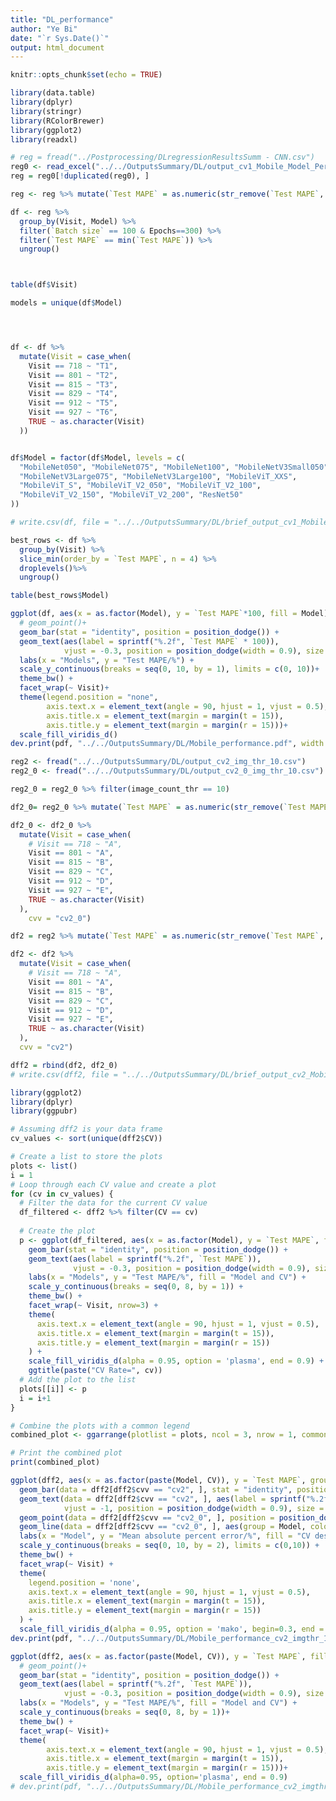 ---
title: "DL_performance"
author: "Ye Bi"
date: "`r Sys.Date()`"
output: html_document
---

```{r setup, include=FALSE}
knitr::opts_chunk$set(echo = TRUE)
```

```{r}
library(data.table)
library(dplyr)
library(stringr)
library(RColorBrewer)
library(ggplot2)
library(readxl)
```


```{r}
# reg = fread("../Postprocessing/DLregressionResultsSumm - CNN.csv")
reg0 <- read_excel("../../OutputsSummary/DL/output_cv1_Mobile_Model_Performance.xlsx")
reg = reg0[!duplicated(reg0), ]

reg <- reg %>% mutate(`Test MAPE` = as.numeric(str_remove(`Test MAPE`, "%"))) 

df <- reg %>%
  group_by(Visit, Model) %>%
  filter(`Batch size` == 100 & Epochs==300) %>%
  filter(`Test MAPE` == min(`Test MAPE`)) %>%
  ungroup()



table(df$Visit)

models = unique(df$Model)




df <- df %>%
  mutate(Visit = case_when(
    Visit == 718 ~ "T1",
    Visit == 801 ~ "T2",
    Visit == 815 ~ "T3",
    Visit == 829 ~ "T4",
    Visit == 912 ~ "T5",
    Visit == 927 ~ "T6",
    TRUE ~ as.character(Visit)
  ))


df$Model = factor(df$Model, levels = c(
  "MobileNet050", "MobileNet075", "MobileNet100", "MobileNetV3Small050",
  "MobileNetV3Large075", "MobileNetV3Large100", "MobileViT_XXS",
  "MobileViT_S", "MobileViT_V2_050", "MobileViT_V2_100",
  "MobileViT_V2_150", "MobileViT_V2_200", "ResNet50"
))

# write.csv(df, file = "../../OutputsSummary/DL/brief_output_cv1_Mobile_Model_Performance.csv", quote=F, row.names = F)
```


```{r}
best_rows <- df %>%
  group_by(Visit) %>%
  slice_min(order_by = `Test MAPE`, n = 4) %>%
  droplevels()%>%
  ungroup()

table(best_rows$Model)
```


```{r}
ggplot(df, aes(x = as.factor(Model), y = `Test MAPE`*100, fill = Model)) +
  # geom_point()+
  geom_bar(stat = "identity", position = position_dodge()) +
  geom_text(aes(label = sprintf("%.2f", `Test MAPE` * 100)), 
            vjust = -0.3, position = position_dodge(width = 0.9), size = 2.5) +
  labs(x = "Models", y = "Test MAPE/%") +
  scale_y_continuous(breaks = seq(0, 10, by = 1), limits = c(0, 10))+
  theme_bw() +
  facet_wrap(~ Visit)+
  theme(legend.position = "none",
        axis.text.x = element_text(angle = 90, hjust = 1, vjust = 0.5),
        axis.title.x = element_text(margin = margin(t = 15)),
        axis.title.y = element_text(margin = margin(r = 15)))+
  scale_fill_viridis_d()
dev.print(pdf, "../../OutputsSummary/DL/Mobile_performance.pdf", width = 10, height=10)
```




```{r}
reg2 <- fread("../../OutputsSummary/DL/output_cv2_img_thr_10.csv")
reg2_0 <- fread("../../OutputsSummary/DL/output_cv2_0_img_thr_10.csv")

reg2_0 = reg2_0 %>% filter(image_count_thr == 10) 

df2_0= reg2_0 %>% mutate(`Test MAPE` = as.numeric(str_remove(`Test MAPE`, "%"))) 

df2_0 <- df2_0 %>%
  mutate(Visit = case_when(
    # Visit == 718 ~ "A",
    Visit == 801 ~ "A",
    Visit == 815 ~ "B",
    Visit == 829 ~ "C",
    Visit == 912 ~ "D",
    Visit == 927 ~ "E",
    TRUE ~ as.character(Visit)
  ),
    cvv = "cv2_0")

df2 = reg2 %>% mutate(`Test MAPE` = as.numeric(str_remove(`Test MAPE`, "%"))) 

df2 <- df2 %>%
  mutate(Visit = case_when(
    # Visit == 718 ~ "A",
    Visit == 801 ~ "A",
    Visit == 815 ~ "B",
    Visit == 829 ~ "C",
    Visit == 912 ~ "D",
    Visit == 927 ~ "E",
    TRUE ~ as.character(Visit)
  ),
  cvv = "cv2")

dff2 = rbind(df2, df2_0)
# write.csv(dff2, file = "../../OutputsSummary/DL/brief_output_cv2_Mobile_Model_Performance_thr_10.csv", quote=F, row.names = F)
```

```{r}
library(ggplot2)
library(dplyr)
library(ggpubr)

# Assuming dff2 is your data frame
cv_values <- sort(unique(dff2$CV))

# Create a list to store the plots
plots <- list()
i = 1
# Loop through each CV value and create a plot
for (cv in cv_values) {
  # Filter the data for the current CV value
  df_filtered <- dff2 %>% filter(CV == cv)
  
  # Create the plot
  p <- ggplot(df_filtered, aes(x = as.factor(Model), y = `Test MAPE`, fill = paste(Model, cvv))) +
    geom_bar(stat = "identity", position = position_dodge()) +
    geom_text(aes(label = sprintf("%.2f", `Test MAPE`)),
              vjust = -0.3, position = position_dodge(width = 0.9), size = 2) +
    labs(x = "Models", y = "Test MAPE/%", fill = "Model and CV") +
    scale_y_continuous(breaks = seq(0, 8, by = 1)) +
    theme_bw() +
    facet_wrap(~ Visit, nrow=3) +
    theme(
      axis.text.x = element_text(angle = 90, hjust = 1, vjust = 0.5),
      axis.title.x = element_text(margin = margin(t = 15)),
      axis.title.y = element_text(margin = margin(r = 15))
    ) +
    scale_fill_viridis_d(alpha = 0.95, option = 'plasma', end = 0.9) +
    ggtitle(paste("CV Rate=", cv))
  # Add the plot to the list
  plots[[i]] <- p
  i = i+1
}

# Combine the plots with a common legend
combined_plot <- ggarrange(plotlist = plots, ncol = 3, nrow = 1, common.legend = TRUE, legend = "top")

# Print the combined plot
print(combined_plot)

```

```{r}
ggplot(dff2, aes(x = as.factor(paste(Model, CV)), y = `Test MAPE`, group = cvv, fill = paste(Model, cvv))) +
  geom_bar(data = dff2[dff2$cvv == "cv2", ], stat = "identity", position = position_dodge()) +
  geom_text(data = dff2[dff2$cvv == "cv2", ], aes(label = sprintf("%.2f", `Test MAPE`)),
            vjust = -1, position = position_dodge(width = 0.9), size = 3) +
  geom_point(data = dff2[dff2$cvv == "cv2_0", ], position = position_dodge(width = 0.9), size = 1, color='red') +
  geom_line(data = dff2[dff2$cvv == "cv2_0", ], aes(group = Model, color='red'), position = position_dodge(width = 0.9)) +
  labs(x = "Model", y = "Mean absolute percent error/%", fill = "CV design") +
  scale_y_continuous(breaks = seq(0, 10, by = 2), limits = c(0,10)) +
  theme_bw() +
  facet_wrap(~ Visit) +
  theme(
    legend.position = 'none',
    axis.text.x = element_text(angle = 90, hjust = 1, vjust = 0.5),
    axis.title.x = element_text(margin = margin(t = 15)),
    axis.title.y = element_text(margin = margin(r = 15))
  ) +
  scale_fill_viridis_d(alpha = 0.95, option = 'mako', begin=0.3, end = 0.9)
dev.print(pdf, "../../OutputsSummary/DL/Mobile_performance_cv2_imgthr_10.pdf", width = 10, height=10)
```


```{r}
ggplot(dff2, aes(x = as.factor(paste(Model, CV)), y = `Test MAPE`, fill = paste(Model, cvv))) +
  # geom_point()+
  geom_bar(stat = "identity", position = position_dodge()) +
  geom_text(aes(label = sprintf("%.2f", `Test MAPE`)),
            vjust = -0.3, position = position_dodge(width = 0.9), size = 2) +
  labs(x = "Models", y = "Test MAPE/%", fill = "Model and CV") +
  scale_y_continuous(breaks = seq(0, 8, by = 1))+
  theme_bw() +
  facet_wrap(~ Visit)+
  theme(
        axis.text.x = element_text(angle = 90, hjust = 1, vjust = 0.5),
        axis.title.x = element_text(margin = margin(t = 15)),
        axis.title.y = element_text(margin = margin(r = 15)))+
  scale_fill_viridis_d(alpha=0.95, option='plasma', end = 0.9)
# dev.print(pdf, "../../OutputsSummary/DL/Mobile_performance_cv2_imgthr_10.pdf", width = 13, height=10)


```

